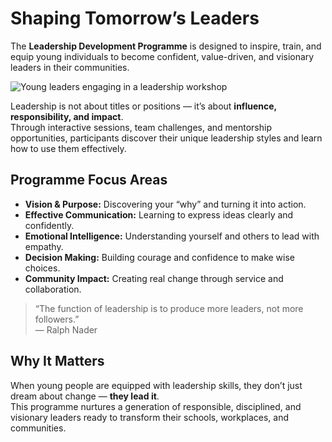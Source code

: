 # Shaping Tomorrow’s Leaders

The **Leadership Development Programme** is designed to inspire, train, and equip young individuals to become confident, value-driven, and visionary leaders in their communities.

<Image 
  src="/images/_MG_0010.jpg" 
  alt="Young leaders engaging in a leadership workshop" 
  width={800} 
  height={400}
/>

Leadership is not about titles or positions — it’s about **influence, responsibility, and impact**.  
Through interactive sessions, team challenges, and mentorship opportunities, participants discover their unique leadership styles and learn how to use them effectively.

## Programme Focus Areas

- **Vision & Purpose:** Discovering your “why” and turning it into action.  
- **Effective Communication:** Learning to express ideas clearly and confidently.  
- **Emotional Intelligence:** Understanding yourself and others to lead with empathy.  
- **Decision Making:** Building courage and confidence to make wise choices.  
- **Community Impact:** Creating real change through service and collaboration.

> “The function of leadership is to produce more leaders, not more followers.”  
> — Ralph Nader

## Why It Matters

When young people are equipped with leadership skills, they don’t just dream about change — **they lead it**.  
This programme nurtures a generation of responsible, disciplined, and visionary leaders ready to transform their schools, workplaces, and communities.

